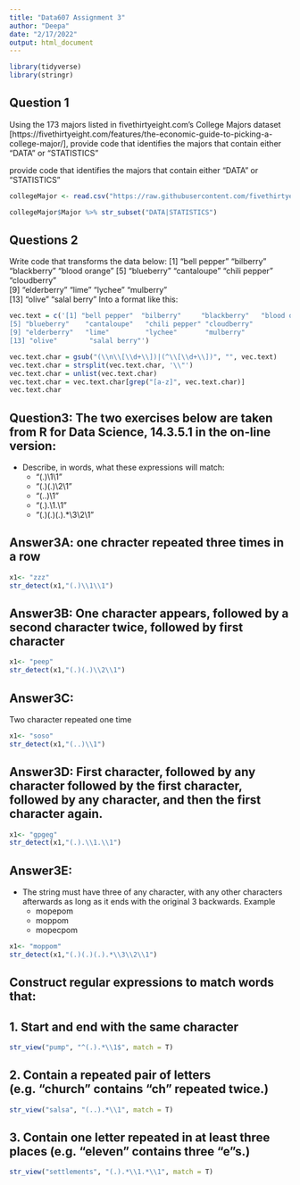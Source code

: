 ---
title: "Data607 Assignment 3"
author: "Deepa"
date: "2/17/2022"
output: html_document
---



```{r}
library(tidyverse)
library(stringr)

```

## Question 1
Using the 173 majors listed in fivethirtyeight.com’s College Majors dataset [https://fivethirtyeight.com/features/the-economic-guide-to-picking-a-college-major/], provide code that identifies the majors that contain either "DATA" or "STATISTICS"


 provide code that identifies the majors that contain either "DATA" or "STATISTICS"

```{r}
collegeMajor <- read.csv("https://raw.githubusercontent.com/fivethirtyeight/data/master/college-majors/majors-list.csv", header = TRUE)

collegeMajor$Major %>% str_subset("DATA|STATISTICS")

```

## Questions 2

Write code that transforms the data below:
[1] "bell pepper"  "bilberry"     "blackberry"   "blood orange"
[5] "blueberry"    "cantaloupe"   "chili pepper" "cloudberry"  
[9] "elderberry"   "lime"         "lychee"       "mulberry"    
[13] "olive"        "salal berry"
Into a format like this:


```{r}
vec.text = c('[1] "bell pepper"  "bilberry"     "blackberry"   "blood orange"
[5] "blueberry"    "cantaloupe"   "chili pepper" "cloudberry"  
[9] "elderberry"   "lime"         "lychee"       "mulberry"    
[13] "olive"        "salal berry"')
```



```{r}
vec.text.char = gsub("(\\n\\[\\d+\\])|(^\\[\\d+\\])", "", vec.text)
vec.text.char = strsplit(vec.text.char, '\\"')
vec.text.char = unlist(vec.text.char)
vec.text.char = vec.text.char[grep("[a-z]", vec.text.char)]
vec.text.char
```

## Question3: The two exercises below are taken from R for Data Science, 14.3.5.1 in the on-line version:

* Describe, in words, what these expressions will match:
    + "(.)\\1\\1"
    + "(.)(.)\\2\\1"
    + "(..)\1"
    + "(.).\\1.\\1"
    + "(.)(.)(.).*\\3\\2\\1"

 
## Answer3A: one chracter repeated three times in  a row


```{r }
x1<- "zzz"
str_detect(x1,"(.)\\1\\1")
```

## Answer3B: One character appears, followed by a second character twice, followed by first character
```{r}
x1<- "peep"
str_detect(x1,"(.)(.)\\2\\1")
```

## Answer3C:

Two character repeated one time 

```{r}
x1<- "soso"
str_detect(x1,"(..)\\1")
```

## Answer3D: First character, followed by any character followed by the first character, followed by any character, and then the first character again.

```{r}
x1<- "gpgeg"
str_detect(x1,"(.).\\1.\\1")
```

## Answer3E:
* The string must have three of any character, with any other characters afterwards as long as it ends with the original 3 backwards.
  Example
  + mopepom
  + moppom
  + mopecpom

```{r}
x1<- "moppom"
str_detect(x1,"(.)(.)(.).*\\3\\2\\1")

```

## Construct regular expressions to match words that:

## 1. Start and end with the same character

```{r}
str_view("pump", "^(.).*\\1$", match = T)
```

## 2. Contain a repeated pair of letters (e.g. "church" contains "ch" repeated twice.)

```{r}
str_view("salsa", "(..).*\\1", match = T)
```

## 3. Contain one letter repeated in at least three places (e.g. "eleven" contains three "e"s.)

```{r}
str_view("settlements", "(.).*\\1.*\\1", match = T)
```




